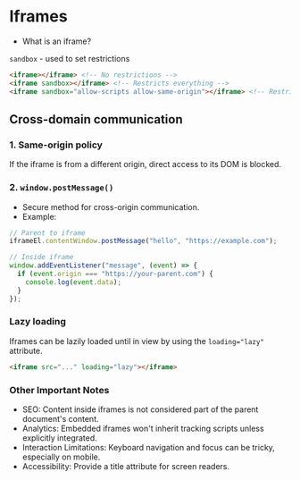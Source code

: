 # Iframes

* What is an iframe?

`sandbox` - used to set restrictions

```html
<iframe></iframe> <!-- No restrictions -->
<iframe sandbox></iframe> <!-- Restricts everything -->
<iframe sandbox="allow-scripts allow-same-origin"></iframe> <!-- Restricts everything and allow selectively -->
```

## Cross-domain communication

### 1. Same-origin policy

If the iframe is from a different origin, direct access to its DOM is blocked.

### 2. `window.postMessage()`

* Secure method for cross-origin communication.
* Example:

```js
// Parent to iframe
iframeEl.contentWindow.postMessage("hello", "https://example.com");

// Inside iframe
window.addEventListener("message", (event) => {
  if (event.origin === "https://your-parent.com") {
    console.log(event.data);
  }
});
```

### Lazy loading

Iframes can be lazily loaded until in view by using the `loading="lazy"` attribute.

```html
<iframe src="..." loading="lazy"></iframe>
```

### Other Important Notes
* SEO: Content inside iframes is not considered part of the parent document's content.
* Analytics: Embedded iframes won't inherit tracking scripts unless explicitly integrated.
* Interaction Limitations: Keyboard navigation and focus can be tricky, especially on mobile.
* Accessibility: Provide a title attribute for screen readers.